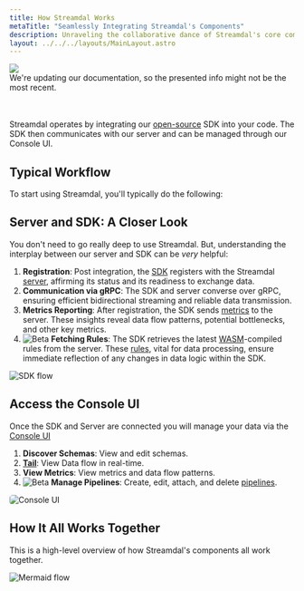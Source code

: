 ```yaml
---
title: How Streamdal Works
metaTitle: "Seamlessly Integrating Streamdal's Components"
description: Unraveling the collaborative dance of Streamdal's core components.
layout: ../../../layouts/MainLayout.astro
---
```




<div class="addl-wrapper">
<div class="addl">
<img src={information} class="uimage" />
<div class="addlcontent">
We're updating our documentation, so the presented info might not be the
most recent.
</div>
</div>
</div>

<br>
</br>

Streamdal operates by integrating our 
[open-source](/en/resources-support/open-source/) SDK into your code. The SDK 
then communicates with our server and can be managed through our Console UI.

## Typical Workflow
To start using Streamdal, you'll typically do the following:

<Workflow />

## Server and SDK: A Closer Look

You don't need to go really deep to use Streamdal. But, understanding the 
interplay between our server and SDK can be _very_ helpful:

1. **Registration**: Post integration, the [SDK](/en/core-components/sdk/) registers with the Streamdal [server](/en/core-components/server/), affirming its status and its readiness to exchange data.
2. **Communication via gRPC**: The SDK and server converse over gRPC, ensuring efficient bidirectional streaming and reliable data transmission.
3. **Metrics Reporting**: After registration, the SDK sends [metrics](/en/engineering/metrics/) to the server. These insights reveal data flow patterns, potential bottlenecks, and other key metrics.
4. <img src={beta} alt="Beta" style="display: inline" /> **Fetching Rules**: The SDK retrieves the latest <a href="/en/resources-support/glossary#wasm" class="pkeyword">WASM</a>-compiled rules from the server. These <a href="/en/resources-support/glossary#rule-or-step" class="pkeyword">rules</a>, vital for data processing, ensure immediate reflection of any changes in data logic within the SDK.

<img src={sdkFlow} alt="SDK flow" />


##  Access the Console UI
Once the SDK and Server are connected you will manage your data via the [Console UI](../../core-components/console-ui)

1. **Discover Schemas**: View and edit schemas.
2. **[Tail](/en/guides/tail/)**: View Data flow in real-time.
3. **View Metrics**: View metrics and data flow patterns.
4. <img src={beta} alt="Beta" style="display: inline" /> **Manage Pipelines**: Create, edit, attach, and delete <a href="/en/resources-support/glossary#pipeline-or-ruleset" class="pkeyword">pipelines</a>.

<img src={consoleUi} style="border-radius: 5px;" alt="Console UI" />


## How It All Works Together

This is a high-level overview of how Streamdal's components all work together. 

<img src={mermaidFlow} alt="Mermaid flow" />